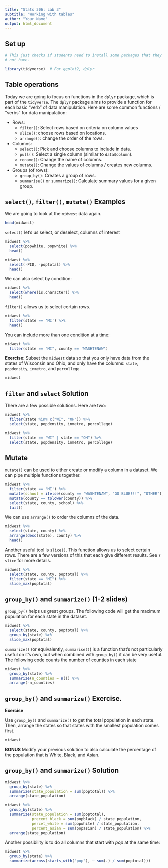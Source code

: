 ```yaml
---
title: "Stats 306: Lab 3"
subtitle: "Working with tables"
author: "Your Name"
output: html_document
---
```


## Set up

```r
# This just checks if students need to install some packages that they might 
# not have.
```

```r
library(tidyverse)  # For ggplot2, dplyr
```


## Table operations

Today we are going to focus on functions in the `dplyr` package, which is part of the `tidyverse`. 
The `dplyr` package aims to provide a function for each basic "verb" of data manipulation. 
Here are some common functions / "verbs" for data manipulation: 

* Rows: 
    + `filter()`: Select rows based on criteria on column values
    + `slice()`: choose rows based on locations.
    + `arrange()`: change the order of the rows.
* Columns: 
    + `select()`: Pick and choose columns to include in data.
    + `pull()`: Select a single column (similar to `data$column`).
    + `rename()`: Change the name of columns.
    + `mutate()`: Change the values of columns / creates new columns. 
* Groups (of rows):
    + `group_by()`: Creates a group of rows.
    + `summarise()` or `summarize()`: Calculate summary values for a given group. 

## `select()`, `filter()`, `mutate()` Examples

We are going to look at the `midwest` data again.

```r
head(midwest)
```

`select()` let's us select, or deselect, columns of interest

```r
midwest %>%
  select(popwhite, popwhite) %>%
  head()
```

```r
midwest %>%
  select(-PID, -poptotal) %>%
  head()
```

We can also select by condition: 

```r
midwest %>%
  select(where(is.character)) %>%
  head()
```

`filter()` allows us to select certain rows. 

```r
midwest %>%
  filter(state == 'MI') %>%
  head()
```

You can include more than one condition at a time: 

```r
midwest %>%
  filter(state == "MI", county == 'WASHTENAW')
```

**Exercise**: Subset the `midwest` data so that you only have data from the states of Wisconsin and Ohio, and only have the columns: `state`, `popdensity`, `inmetro`, and `percollege`. 

```r
midwest
```

## `filter` and `select` Solution

There are a few possible solutions. 
Here are two: 

```r
midwest %>%
  filter(state %in% c("WI", "OH")) %>%
  select(state, popdensity, inmetro, percollege)
```

```r
midwest %>%
  filter(state == "WI" | state == "OH") %>%
  select(state, popdensity, inmetro, percollege)
```

## Mutate
`mutate()` can be used to either create or modify a column in a dataset. 
We can pipe multiple functions together. 

```r
midwest %>%
  filter(state == 'MI') %>%
  mutate(school = ifelse(county == "WASHTENAW", "GO BLUE!!!", "OTHER")) %>%
  mutate(county == tolower(county)) %>%
  select(state, county, school) %>%
  tail()
```

We can use `arrange()` to order the columns of the data. 

```r
midwest %>%
  select(state, county) %>%
  arrange(desc(state), county) %>%
  head()
```

Another useful tool is `slice()`. This function allows us to select certain rows. There are a few versions of this that each give different results. See `?slice` for more details.

```r
midwest %>%
  select(state, county, poptotal) %>%
  filter(state == "MI") %>%
  slice_max(poptotal)
```

## `group_by()` and `summarize()` (1-2 slides)

`group_by()` helps us great groups. 
The following code will get the maximum population for each state in the dataset. 

```r
midwest %>%
  select(state, county, poptotal) %>%
  group_by(state) %>%
  slice_max(poptotal)
```

`summarize()` (or equivalently, `summarise()`) is a function that's not particularly useful on it's own, but when combined with `group_by()` it can be very useful.
The following code counts the number of counties in each state

```r
midwest %>%
  group_by(state) %>%
  summarize(n_counties = n()) %>%
  arrange(-n_counties)
```

## `group_by()` and `summarize()` Exercise.

**Exercise**

Use `group_by()` and `summarize()` to get the total population in each state. 
Then, arrange the states so that states with the smallest population comes first.

```r
midwest
```

**BONUS** Modify your previous solution to also calculate the percentage of the population that is White, Black, and Asian. 

## `group_by()` and `summarize()` Solution

```r
midwest %>%
  group_by(state) %>%
  summarize(state_population = sum(poptotal)) %>%
  arrange(state_population)
```

```r
midwest %>%
  group_by(state) %>%
  summarize(state_population = sum(poptotal),
            precent_black = sum(popblack) / state_population,
            percet_white = sum(popwhite) / state_population,
            percent_asian = sum(popasian) / state_population) %>%
  arrange(state_population)
```

Another possibility is to do all columns that start with *pop* at the same time: 

```r
midwest %>%
  group_by(state) %>%
  summarize(across(starts_with("pop"), ~ sum(.) / sum(poptotal)))
```

